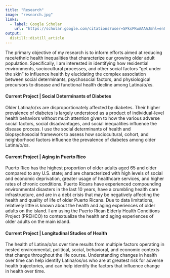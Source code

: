 ---
title: "Research"
image: "research.jpg"
links:
  - label: Google Scholar
    url: "https://scholar.google.com/citations?user=5PksPKwAAAAJ&hl=en&authuser=2"
output:
  distill::distill_article
---
 
The primary objective of my research is to inform efforts aimed at reducing race/ethnic health inequalities that characterize our growing older adult population. Specifically, I am interested in identifying how residential environments, sociocultural processes, and other social factors “get under the skin” to influence health by elucidating the complex association between social determinants, psychosocial factors, and physiological precursors to disease and functional health decline among Latina/o/xs.

#### Current Project | Social Determinants of Diabetes
Older Latina/o/xs are disproportionately affected by diabetes. Their higher prevalence of diabetes is largely understood as a product of individual-level health behaviors without much attention given to how the various adverse social factors, social disadvantages, and social inequalities influence the disease process. I use the social determinants of health and biopsychosocial framework to assess how sociocultural, cohort, and neighborhood factors influence the prevalence of diabetes among older Latina/o/xs. 

#### Current Project | Aging in Puerto Rico
Puerto Rico has the highest proportion of older adults aged 65 and older compared to any U.S. state; and are characterized with high levels of social and economic deprivation, greater usage of healthcare services, and higher rates of chronic conditions. Puerto Ricans have experienced compounding environmental disasters in the last 10 years, have a crumbling health care infrastructure, and are in a debt crisis that may be negatively affecting the health and quality of life of older Puerto Ricans. Due to data limitations, relatively little is known about the health and aging experiences of older adults on the island. I am using the Puerto Rican Elderly Health Conditions Project (PREHCO) to contextualize the health and aging experiences of older adults on the main island. 

#### Current Project | Longitudinal Studies of Health
The health of Latina/o/xs over time results from multiple factors operating in nested environmental, political, social, behavioral, and economic contexts that change throughout the life course. Understanding changes in health over time can help identify Latina/os/xs who are at greatest risk for adverse health trajectories, and can help identify the factors that influence change in health over time. 
